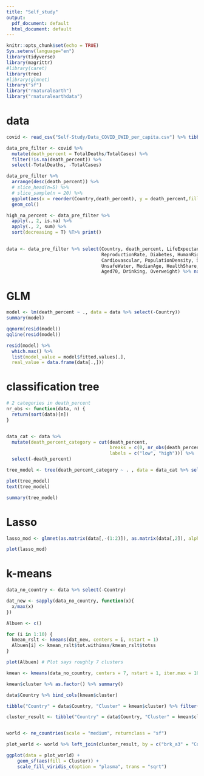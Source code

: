 ```yaml
---
title: "Self_study"
output:
  pdf_document: default
  html_document: default
---
```


```r
knitr::opts_chunk$set(echo = TRUE)
Sys.setenv(language="en")
library(tidyverse)
library(magrittr)
#library(caret)
library(tree)
#library(glmnet)
library("sf")
library("rnaturalearth")
library("rnaturalearthdata")
```



# data

```r
covid <- read_csv("Self-Study/Data_COVID_OWID_per_capita.csv") %>% tibble()

data_pre_filter <- covid %>% 
  mutate(death_percent = TotalDeaths/TotalCases) %>% 
  filter(!is.na(death_percent)) %>% 
  select(-TotalDeaths, -TotalCases)

data_pre_filter %>%
  arrange(desc(death_percent)) %>% 
  # slice_head(n=5) %>% 
  # slice_sample(n = 20) %>%
  ggplot(aes(x = reorder(Country,death_percent), y = death_percent,fill = death_percent)) +
  geom_col()

high_na_percent <- data_pre_filter %>%
  apply(., 2, is.na) %>%
  apply(., 2, sum) %>%
  sort(decreasing = T) %T>% print()

 
data <- data_pre_filter %>% select(Country, death_percent, LifeExpectancy, Literacy, Population,
                                   ReproductionRate, Diabetes, HumanRights,
                                   Cardiovascular, PopulationDensity, Sanitation,
                                   UnsafeWater, MedianAge, HealthShare, SmokeDaily,
                                   Aged70, Drinking, Overweight) %>% na.omit()
```

# GLM

```r
model <- lm(death_percent ~ ., data = data %>% select(-Country))
summary(model)

qqnorm(resid(model))
qqline(resid(model))

resid(model) %>%
  which.max() %>%
  list(model_value = model$fitted.values[.],
  real_value = data.frame(data[.,]))


```


# classification tree

```r

# 2 categories in death_percent
nr_obs <- function(data, n) {
  return(sort(data)[n])
}


data_cat <- data %>% 
  mutate(death_percent_category = cut(death_percent,
                                      breaks = c(0, nr_obs(death_percent, 25), max(death_percent)),
                                      labels = c("low", "high"))) %>% 
  select(-death_percent)

tree_model <- tree(death_percent_category ~ . , data = data_cat %>% select(-Country))

plot(tree_model)
text(tree_model)

summary(tree_model)


```



# Lasso

```r
lasso_mod <- glmnet(as.matrix(data[,-(1:2)]), as.matrix(data[,2]), alpha = 1)

plot(lasso_mod)


```

# k-means

```r

data_no_country <- data %>% select(-Country)

dat_new <- sapply(data_no_country, function(x){
  x/max(x)
})

Albuen <- c()

for (i in 1:10) {
  kmean_rslt <- kmeans(dat_new, centers = i, nstart = 1)
  Albuen[i] <- kmean_rslt$tot.withinss/kmean_rslt$totss
}

plot(Albuen) # Plot says roughly 7 clusters

kmean <- kmeans(data_no_country, centers = 7, nstart = 1, iter.max = 10)

kmean$cluster %>% as.factor() %>% summary()

data$Country %>% bind_cols(kmean$cluster)

tibble("Country" = data$Country, "Cluster" = kmean$cluster) %>% filter(Cluster == 1)

```




```r
cluster_result <- tibble("Country" = data$Country, "Cluster" = kmean$cluster)


world <- ne_countries(scale = "medium", returnclass = "sf")

plot_world <- world %>% left_join(cluster_result, by = c("brk_a3" = "Country"))

ggplot(data = plot_world) +
    geom_sf(aes(fill = Cluster)) +
    scale_fill_viridis_c(option = "plasma", trans = "sqrt")


```

